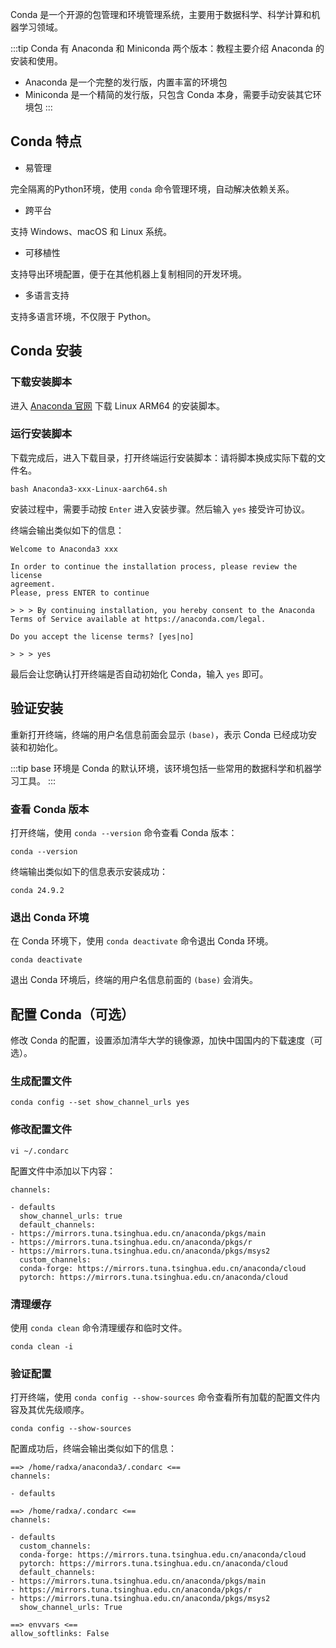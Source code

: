 Conda 是一个开源的包管理和环境管理系统，主要用于数据科学、科学计算和机器学习领域。

:::tip
Conda 有 Anaconda 和 Miniconda 两个版本：教程主要介绍 Anaconda 的安装和使用。

- Anaconda 是一个完整的发行版，内置丰富的环境包
- Miniconda 是一个精简的发行版，只包含 Conda 本身，需要手动安装其它环境包
  :::

## Conda 特点

- 易管理

完全隔离的Python环境，使用 `conda` 命令管理环境，自动解决依赖关系。

- 跨平台

支持 Windows、macOS 和 Linux 系统。

- 可移植性

支持导出环境配置，便于在其他机器上复制相同的开发环境。

- 多语言支持

支持多语言环境，不仅限于 Python。

## Conda 安装

### 下载安装脚本

进入 [Anaconda 官网](https://www.anaconda.com/) 下载 Linux ARM64 的安装脚本。

### 运行安装脚本

下载完成后，进入下载目录，打开终端运行安装脚本：请将脚本换成实际下载的文件名。

<NewCodeBlock tip="radxa@device$" type="device">

```
bash Anaconda3-xxx-Linux-aarch64.sh
```

</NewCodeBlock>

安装过程中，需要手动按 `Enter` 进入安装步骤。然后输入 `yes` 接受许可协议。

终端会输出类似如下的信息：

```
Welcome to Anaconda3 xxx

In order to continue the installation process, please review the license
agreement.
Please, press ENTER to continue

> > > By continuing installation, you hereby consent to the Anaconda Terms of Service available at https://anaconda.com/legal.

Do you accept the license terms? [yes|no]

> > > yes
```

最后会让您确认打开终端是否自动初始化 Conda，输入 `yes` 即可。

## 验证安装

重新打开终端，终端的用户名信息前面会显示 `(base)`，表示 Conda 已经成功安装和初始化。

:::tip
base 环境是 Conda 的默认环境，该环境包括一些常用的数据科学和机器学习工具。
:::

### 查看 Conda 版本

打开终端，使用 `conda --version` 命令查看 Conda 版本：

<NewCodeBlock tip="radxa@device$" type="device">

```
conda --version
```

</NewCodeBlock>

终端输出类似如下的信息表示安装成功：

```
conda 24.9.2
```

### 退出 Conda 环境

在 Conda 环境下，使用 `conda deactivate` 命令退出 Conda 环境。

<NewCodeBlock tip="radxa@device$" type="device">

```
conda deactivate
```

</NewCodeBlock>

退出 Conda 环境后，终端的用户名信息前面的 `(base)` 会消失。

## 配置 Conda（可选）

修改 Conda 的配置，设置添加清华大学的镜像源，加快中国国内的下载速度（可选）。

### 生成配置文件

<NewCodeBlock tip="radxa@device$" type="device">

```
conda config --set show_channel_urls yes
```

</NewCodeBlock>

### 修改配置文件

<NewCodeBlock tip="radxa@device$" type="device">

```
vi ~/.condarc
```

</NewCodeBlock>

配置文件中添加以下内容：

<NewCodeBlock tip="radxa@device$" type="device">

```
channels:

- defaults
  show_channel_urls: true
  default_channels:
- https://mirrors.tuna.tsinghua.edu.cn/anaconda/pkgs/main
- https://mirrors.tuna.tsinghua.edu.cn/anaconda/pkgs/r
- https://mirrors.tuna.tsinghua.edu.cn/anaconda/pkgs/msys2
  custom_channels:
  conda-forge: https://mirrors.tuna.tsinghua.edu.cn/anaconda/cloud
  pytorch: https://mirrors.tuna.tsinghua.edu.cn/anaconda/cloud
```

</NewCodeBlock>

### 清理缓存

使用 `conda clean` 命令清理缓存和临时文件。

<NewCodeBlock tip="radxa@device$" type="device">

```
conda clean -i
```

</NewCodeBlock>

### 验证配置

打开终端，使用 `conda config --show-sources` 命令查看所有加载的配置文件内容及其优先级顺序。

<NewCodeBlock tip="radxa@device$" type="device">

```
conda config --show-sources
```

</NewCodeBlock>

配置成功后，终端会输出类似如下的信息：

```
==> /home/radxa/anaconda3/.condarc <==
channels:

- defaults

==> /home/radxa/.condarc <==
channels:

- defaults
  custom_channels:
  conda-forge: https://mirrors.tuna.tsinghua.edu.cn/anaconda/cloud
  pytorch: https://mirrors.tuna.tsinghua.edu.cn/anaconda/cloud
  default_channels:
- https://mirrors.tuna.tsinghua.edu.cn/anaconda/pkgs/main
- https://mirrors.tuna.tsinghua.edu.cn/anaconda/pkgs/r
- https://mirrors.tuna.tsinghua.edu.cn/anaconda/pkgs/msys2
  show_channel_urls: True

==> envvars <==
allow_softlinks: False
```

